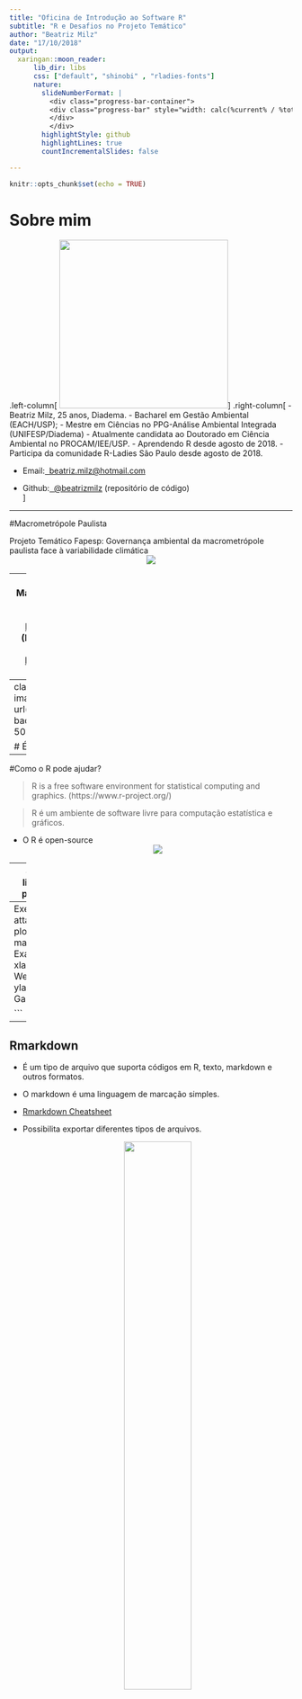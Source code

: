 ```yaml
---
title: "Oficina de Introdução ao Software R"
subtitle: "R e Desafios no Projeto Temático"
author: "Beatriz Milz"
date: "17/10/2018"
output:
  xaringan::moon_reader:
      lib_dir: libs
      css: ["default", "shinobi" , "rladies-fonts"]
      nature:
        slideNumberFormat: |
          <div class="progress-bar-container">
          <div class="progress-bar" style="width: calc(%current% / %total% * 100%);">
          </div>
          </div>
        highlightStyle: github
        highlightLines: true
        countIncrementalSlides: false

---
```

<style>
.remark-slide-number {
  position: inherit;
}

.remark-slide-number .progress-bar-container {
  position: absolute;
  bottom: 0;
  height: 4px;
  display: block;
  left: 0;
  right: 0;
}

.remark-slide-number .progress-bar {
  height: 100%;
  background-color: red;
}
</style>
```r
knitr::opts_chunk$set(echo = TRUE)
```

# Sobre mim
.left-column[
<img src="imagens/foto.jpg" width="300px"/>
]
.right-column[
- Beatriz Milz, 25 anos, Diadema.
- Bacharel em Gestão Ambiental (EACH/USP);
- Mestre em Ciências no PPG-Análise Ambiental Integrada (UNIFESP/Diadema)
- Atualmente candidata ao Doutorado em Ciência Ambiental no PROCAM/IEE/USP.
- Aprendendo R desde agosto de 2018.
- Participa da comunidade R-Ladies São Paulo desde agosto de 2018.

- Email:<a href="mailto:beatriz.milz@hotmail.com"><i class="fas fa-envelope-square"></i>&nbsp; beatriz.milz@hotmail.com</a><br>

- Github:<a href="http://github.com/beatrizmilz"><i class="fab fa-github"></i>&nbsp; @beatrizmilz</a> (repositório de código)<br>
]




---


#Macrometrópole Paulista

Projeto Temático Fapesp: Governança ambiental da macrometrópole paulista face à variabilidade climática<br>
<center>
<img src="imagens/mmp.jpg">
</center>
---
#Delimitação territorial da Macrometrópole Paulista (MMP)
* Diferentes delimitações:
+ [Empresa Paulista de Planejamento Metropolitano](https://www.emplasa.sp.gov.br/MMP) 
(EMPLASA): 174 municípios
+ [Departamento de Águas e Energia Elétrica](http://www.daee.sp.gov.br) 
(DAEE): 180 municípios

---
class: center, middle
background-image: url("imagens/logo_MA_color.png")
background-size: contain, 50% 50%, cover

# É um desafio!


---
#Como o R pode ajudar?

> R is a free software environment for statistical computing and graphics. (https://www.r-project.org/)

> R é um ambiente de software livre para computação estatística e gráficos.


* O R é open-source
<br>
<center><img src="imagens/Rlogo.png"></center>

---
# O R é uma linguagem de programação.

Qual é a vantagem?
### É um texto
### É reprodutível 
### Dá para compartilhar!

---
Exemplo:
```r
attach(mtcars)
plot(wt, mpg, main="Scatterplot Example",
xlab="Car Weight ", ylab="Miles Per Gallon ", pch=19) 


```


---
## Rmarkdown
* É um tipo de arquivo que suporta códigos em R, texto, markdown e outros formatos.
* O markdown é uma linguagem de marcação simples. 

* [Rmarkdown Cheatsheet](http://www.rstudio.com/wp-content/uploads/2016/03/rmarkdown-cheatsheet-2.0.pdf)
* Possibilita exportar diferentes tipos de arquivos.
<br>
<center><img src="imagens/markdown.png" style="width: 50%"></center>

---
#Rmarkdown

É possível elaborar relatórios no Rmarkdown.
Porque é interessante?

##Exemplo:

Pergunta: Qual é a população da MMP?
* Depende da delimitação territorial!
* Neste exemplo usaremos a delimitação da EMPLASA.

---
#Tidyverse
Primeiro precisamos carregar o pacote tidyverse.
```r
#install.packages("tidyverse") # Instalar o pacote Tidyverse

library(tidyverse) #Carregar o pacote tidyverse
```

<center>
<img src="imagens/data-science.png">
</center>


Fonte: http://r4ds.had.co.nz/
---
# Quais são as divisões administrativas?
## Importar a tabela para o R:

obs: Agradeço à Nana Laura e Ana Lia pela elaboração e disponibilização da tabela que contém a divisão administrativa, e os municípios pertencentes à MMP. 
```r
#Carregar a tabela de divisão administrativa
divisao_adm <- readxl::read_xlsx("dados/divisao_adm.xlsx")
#Renomear as colunas
names(divisao_adm) <- c("codigo_ibge", "municipio", "regiao_administrativa", "regiao_de_governo", "regiao_metropolitana", "aglomeracoes_urbanas", "rm_au")
#Transformar a coluna do código IBGE em número
divisao_adm$codigo_ibge <- as.integer(divisao_adm$codigo_ibge) 

```
---

# Delimitação Emplasa

- Importar as tabelas excel contendo os municípios que fazem parte da MMP:
```r
# Importar a tabela para o R
mmp_emplasa <- readxl::read_xlsx("dados/delimitacaoterritorialMMP_Emplasa.xlsx")

# Renomear as colunas para padronizar os nomes
names(mmp_emplasa) <- c("municipio","codigo_ibge")

# Padronizar e deixar o código do IBGE configurado como número 
mmp_emplasa$codigo_ibge <- as.integer(mmp_emplasa$codigo_ibge) 

#Juntar os dados de divisão administrativa baseados nos municípios contidos na tabela da Emplasa
mmp_emplasa <- left_join(mmp_emplasa, divisao_adm, by="codigo_ibge") 

# Deletar a coluna que fica repetida
mmp_emplasa$municipio.y <- NULL

```


---
class:  center, middle

# E agora?

##Podemos cruzar com outros bancos de dados!
---
#Cruzar com outras informações

Para esse exemplo, vamos cruzar com dados de população por município:
- Informações dos Municípios Paulistas - 
http://www.imp.seade.gov.br/frontend/


```r
# Importar a tabela para o R
imp_2018 <- read_csv2("dados/imp_2018-10-02_01-05.csv")
#Renomear as colunas
names(imp_2018) <- c("municipio", "ano", "populacao", "populacao_masculina", "populacao_feminina", "razao_de_sexos", "populacao_urbana", "populacao_rural", "grau_urbanizacao_porcentagem", "codigo_ibge")

```
---

#Left Join - Emplasa
```r
# Cria a tabela e faz o left join baseado no código IBGE
imp_2018_mmp_emplasa <- left_join(mmp_emplasa, imp_2018, by="codigo_ibge")
# A coluna de município está repetida, então apago uma delas. 
imp_2018_mmp_emplasa$municipio.y <- NULL

head(imp_2018_mmp_emplasa)
```

---
class: inverse, center, middle

# Vamos aos dados!


---
# População na MMP entre 2014 e 2018 - Delimitação EMPLASA 
Fonte: - Informações dos Municípios Paulistas - 
http://www.imp.seade.gov.br/frontend/
```r
imp_2018_mmp_emplasa %>% 
group_by(ano) %>%
  summarise(PopulacaoTotal = sum(populacao))
```
Segundo os dados da SEADE, em 2018 a MMP tem  32,88 milhões de habitantes.

---
População na MMP em 2018, por RM/AU, segundo os dados da SEADE:
```r
imp_2018_mmp_emplasa %>% 
  mutate(populacao = populacao/1000000) %>%  #transformar em milhões
  filter(ano =="2018") %>% 
  group_by(rm_au) %>% summarise(PopulacaoTotal = sum(populacao)) %>% 
arrange (desc(PopulacaoTotal)) %>%
  ggplot()+
  geom_col(aes(x = reorder( rm_au ,-PopulacaoTotal), y = PopulacaoTotal, fill=rm_au))+
   labs(
  x = "Região Metropolitana/Aglomeração Urbana", 
  y = "População",
  fill = "Região Metropolitana/Aglomeração Urbana"
)+
 theme(axis.title.x=element_blank(),
        axis.text.x=element_blank(),
        axis.ticks.x=element_blank())
```

---
# Vantagens de trabalhar com o R e o Rmarkdown

* É possível escrever os códigos que geram as tabelas e gráficos.


* Quando o banco de dados for atualizado (por exemplo, houver alguma modificação na lista de municípios pertencentes à MMP) não será necessário refazer os gráficos. Apenas necessário compilar novamente.


* Facilita o compartilhamento dos dados e análises com outros pesquisadores.


* É possível exportar em diversos formatos, inclusive transformar o relatório em apresentações. 



---
# Materiais de estudo


- [R for Data Science](https://r4ds.had.co.nz/) - Livro em inglês, disponibilizado gratuitamente online. Conteúdo muito bom sobre R.

- [Curso-R](http://curso-r.com/) - Cursos presenciais sobre R.

- [Material Curso-R](http://material.curso-r.com/) - Material disponibilizado pela Curso-R para estudo.

- [Blog Curso-R](https://www.curso-r.com/blog/) - Blog do Curso-R com diversos conteúdos interessantes.


# Links interessantes
* [Dados de execução orçamentária da PMSP](https://beatrizmilz.github.io/DadosExecucaoOrcamentariaPMSP/index.html)

* [Rpollution](https://www.rpollution.com/) - Blog onde é publicado análise de dados sobre poluição do ar;
---
class: inverse, center, middle


# Obrigada!
Apresentação elaborada com [Xaringan](https://github.com/yihui/xaringan)



